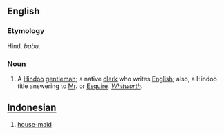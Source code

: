 ==English==

===Etymology===
Hind. ''babu''. 

===Noun===
# A [[Hindoo]] [[gentleman]]; a native [[clerk]] who writes [[English]]; also, a Hindoo title answering to [[Mr]]. or [[Esquire]]. ''[[Whitworth]]''.

== [[Indonesian]] ==

# [[house-maid]]